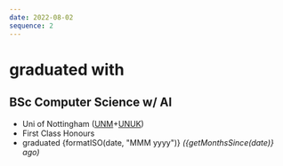 ```yaml
---
date: 2022-08-02
sequence: 2
---
```




# <Icon name="lucide:graduation-cap" /> graduated with

## BSc Computer Science w/ AI

- <Icon name="lucide:map-pin" /> Uni of Nottingham ([UNM](https://www.nottingham.edu.my)+[UNUK](https://www.nottingham.ac.uk/))
- <Icon name="lucide:trophy" /> First Class Honours
- <Icon name="lucide:calendar" /> graduated {formatISO(date, "MMM yyyy")}
  *({getMonthsSince(date)} ago)*
